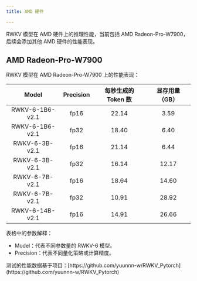 ```yaml
---
title: AMD 硬件

---
```



<CallOut type="info">
RWKV 模型在 AMD 硬件上的推理性能，当前包括 AMD Radeon-Pro-W7900，后续会添加其他 AMD 硬件的性能表现。
</CallOut>

## AMD Radeon-Pro-W7900

RWKV 模型在 AMD Radeon-Pro-W7900 上的性能表现：

| Model | Precision | 每秒生成的 Token 数 | 显存用量 （GB） | 
|:---:|:---:|:---:| :----------:|
| RWKV-6-1B6-v2.1 | fp16 | 22.14 | 3.59 |
| RWKV-6-1B6-v2.1 | fp32 | 18.40 | 6.40 |
| RWKV-6-3B-v2.1 | fp16 | 21.14 | 6.44 |
| RWKV-6-3B-v2.1 | fp32 | 16.14 | 12.17 |
| RWKV-6-7B-v2.1 | fp16 | 18.64 | 14.60 |
| RWKV-6-7B-v2.1 | fp32 | 10.91 | 28.92 |
| RWKV-6-14B-v2.1 | fp16 | 14.91 | 26.66 |

表格中的参数解释：

- Model：代表不同参数量的 RWKV-6 模型。
- Precision：代表不同量化策略或计算精度。


<CallOut type="info">
测试的性能数据基于项目：[https://github.com/yuunnn-w/RWKV_Pytorch](https://github.com/yuunnn-w/RWKV_Pytorch)
</CallOut>